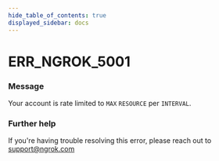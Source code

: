 ```yaml
---
hide_table_of_contents: true
displayed_sidebar: docs
---
```



# ERR_NGROK_5001

### Message

Your account is rate limited to `MAX` `RESOURCE` per `INTERVAL`.

### Further help

If you're having trouble resolving this error, please reach out to [support@ngrok.com](mailto:support@ngrok.com?subject=Help%20with%20ERR_NGROK_5001)

<ErrorDetails error="err_ngrok_5001" />
